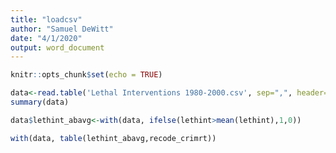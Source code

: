 ```yaml
---
title: "loadcsv"
author: "Samuel DeWitt"
date: "4/1/2020"
output: word_document
---
```


```r
knitr::opts_chunk$set(echo = TRUE)
```

```r
data<-read.table('Lethal Interventions 1980-2000.csv', sep=",", header=TRUE)
summary(data)
```

```r
data$lethint_abavg<-with(data, ifelse(lethint>mean(lethint),1,0))
```

```r
with(data, table(lethint_abavg,recode_crimrt))
```